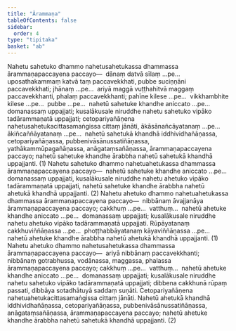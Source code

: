 ```yaml
---
title: "Ārammaṇa"
tableOfContents: false
sidebar:
  order: 4
type: "tipitaka"
basket: "ab"
---
```



<DynamicBreadcrumb />

<Division number="176">

<Paragraph number="483">
Nahetu sahetuko dhammo nahetusahetukassa dhammassa ārammaṇapaccayena paccayo—  dānaṃ datvā sīlaṃ …pe…  uposathakammaṃ katvā taṃ paccavekkhati, pubbe suciṇṇāni paccavekkhati; jhānaṃ …pe…  ariyā maggā vuṭṭhahitvā maggaṃ paccavekkhanti, phalaṃ paccavekkhanti; pahīne kilese …pe…  vikkhambhite kilese …pe…  pubbe …pe…  nahetū sahetuke khandhe aniccato …pe…  domanassaṃ uppajjati; kusalākusale niruddhe nahetu sahetuko vipāko tadārammaṇatā uppajjati; cetopariyañāṇena nahetusahetukacittasamaṅgissa cittaṃ jānāti, ākāsānañcāyatanaṃ …pe…  ākiñcaññāyatanaṃ …pe…  nahetū sahetukā khandhā iddhividhañāṇassa, cetopariyañāṇassa, pubbenivāsānussatiñāṇassa, yathākammūpagañāṇassa, anāgataṃsañāṇassa, ārammaṇapaccayena paccayo; nahetū sahetuke khandhe ārabbha nahetū sahetukā khandhā uppajjanti. (1)
</Paragraph>

<Paragraph number="484">
Nahetu sahetuko dhammo nahetuahetukassa dhammassa ārammaṇapaccayena paccayo—  nahetū sahetuke khandhe aniccato …pe…  domanassaṃ uppajjati, kusalākusale niruddhe nahetu ahetuko vipāko tadārammaṇatā uppajjati, nahetū sahetuke khandhe ārabbha nahetū ahetukā khandhā uppajjanti. (2)
</Paragraph>

</Division>
<Division number="177">

<Paragraph number="485">
Nahetu ahetuko dhammo nahetuahetukassa dhammassa ārammaṇapaccayena paccayo—  nibbānaṃ āvajjanāya ārammaṇapaccayena paccayo; cakkhuṃ …pe…  vatthuṃ…  nahetū ahetuke khandhe aniccato …pe…  domanassaṃ uppajjati; kusalākusale niruddhe nahetu ahetuko vipāko tadārammaṇatā uppajjati. Rūpāyatanaṃ cakkhuviññāṇassa …pe…  phoṭṭhabbāyatanaṃ kāyaviññāṇassa …pe…  nahetū ahetuke khandhe ārabbha nahetū ahetukā khandhā uppajjanti. (1)
</Paragraph>

<Paragraph number="486">
Nahetu ahetuko dhammo nahetusahetukassa dhammassa ārammaṇapaccayena paccayo—  ariyā nibbānaṃ paccavekkhanti; nibbānaṃ gotrabhussa, vodānassa, maggassa, phalassa ārammaṇapaccayena paccayo; cakkhuṃ …pe…  vatthuṃ…  nahetū ahetuke khandhe aniccato …pe…  domanassaṃ uppajjati; kusalākusale niruddhe nahetu sahetuko vipāko tadārammaṇatā uppajjati; dibbena cakkhunā rūpaṃ passati, dibbāya sotadhātuyā saddaṃ suṇāti. Cetopariyañāṇena nahetuahetukacittasamaṅgissa cittaṃ jānāti. Nahetū ahetukā khandhā iddhividhañāṇassa, cetopariyañāṇassa, pubbenivāsānussatiñāṇassa, anāgataṃsañāṇassa, ārammaṇapaccayena paccayo; nahetū ahetuke khandhe ārabbha nahetū sahetukā khandhā uppajjanti. (2)
</Paragraph>
</Division>